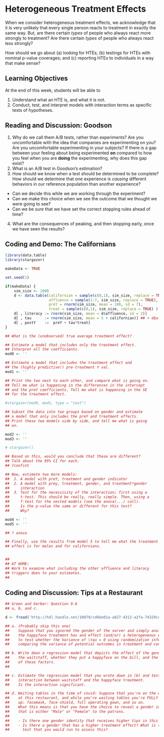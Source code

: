 # Heterogeneous Treatment Effects

When we consider heterogeneous treatment effects, we acknowledge that it is very unlikely that every single person reacts to treatment in exactly the same way. But, are there certain *types* of people who always react more strongly to treatment? Are there certain *types* of people who always react less strongly? 

How should we go about (a) looking for HTEs; (b) testings for HTEs with nominal p-value coverages; and (c) reporting HTEs to individuals in a way that make sense? 

## Learning Objectives 

At the end of this week, students will be able to 

1. Understand what an HTE is, and what it is not. 
2. Conduct, test, and interpret models with interaction terms as specific tests of hypotheses. 

## Reading and Discussion: Goodson

1. Why do we call them A/B tests, rather than experiments? Are you uncomfortable with the idea that companies are experimenting on you? Are you uncomfortable experimenting in your subjects? If there is a gap between your feeling about being experimented **on** compared to how you feel when you are **doing** the experimenting, why does this gap exist? 
2. What is an A/B test in Goodson's estimation? 
3. How should we know when a test should be determined to be complete? How should we determine that one experience is *causing* different behaviors in our reference population than another experience? 
  - Can we decide this while we are working through the experiment? 
  - Can we make this choice when we see the outcome that we thought we were going to see? 
  - Can we be *sure* that we have set the correct stopping rules ahead of time? 
4. What are the consequences of peaking, and then stopping early, once we have seen the results? 

## Coding and Demo: The Californians 

```r
library(data.table)
library(stargazer)

makeData <- TRUE

set.seed(1)

if(makeData) {
    sim_size <- 1000
    d <- data.table(californian = sample(c(0,1), sim_size, replace = TRUE),
                    affluence = sample(1:7, sim_size, replace = TRUE),
                    preY = rnorm(sim_size, mean = 100, sd = 7),
                    treat = sample(c(0,1), sim_size, replace = TRUE) )
    d[ , literacy := rnorm(sim_size, mean = d$affluence, sd = 2)]
    d[ , tau      := rnorm(sim_size, mean = 5 + californian)] ## + d$affluence)
    d[ , postY    :=  preY + tau*treat]
}

## What is the (unobserved) true average treatment effect?

## Estimate a model that includes only the treatment effect.
## Interpret all the coefficients. 
mod0 <- ''

## Estimate a model that includes the treatment effect and
## the (highly predictive!) pre-treatment Y val. 
mod1 <- ''

## Print the two next to each other, and compare what is going on.
## Tell me what is happening in the differences in the intercept
## and the preY coefficients. Tell me what is happening in the SE
## for the treatment effect. 

#stargazer(mod0, mod1, type = "text")

## Subset the data into two groups based on gender and estimate
## a model that only includes the preY and treatment effects.
## Print these two models side by side, and tell me what is going
## on.

mod2 <- ''
mod3 <- ''

# stargazer() 

## Based on this, would you conclude that these are different?
## Talk about the 95% CI for each.
## ?confint

## Now, estimate two more models:
##  1. A model with preY, treatment and gender indicator
##  2. A model with prey, treatment, gender, and treatment*gender
##     interaction
##  3. Test for the necessisity of the interaction; first using a
##     t-test. This should be really, really simple. Then, using a
##     f-test for the nested models (see the anova(...) call).
##     Is the p-value the same or different for this test?
##     Why? 

mod4 <- ''
mod5 <- ''

## ? anova

## Finally, use the results from model 5 to tell me what the treatment
## effect is for males and for californians.


## 
## AT HOME:
## Work to examine what including the other affluence and literacy
## triggers does to your estimates.
##

```


## Coding and Discussion: Tips at a Restaurant 

```r

## Green and Gerber: Question 9.6
## a, b, and c. 

d <- fread('http://hdl.handle.net/10079/cd6be01a-a827-4312-a2fa-74329ce7f96d')

## a. (Probably skip this one)
##    Suppose that you ignored the gender of the server and simply analyzed whether
##    the happyface treatment has and effect (and/or) a heterogeneous effects. Use randomization inference 
##    to test whether the Variance of \tau = 0 using randomization inference by 
##    comparing the variance of potential outcomes in treatment and control. 

## b. Write down a regression model that depicts the effect of the gender of 
##    the waitstaff, whether they put a happyface on the bill, and the interaction 
##    of these factors. 
## 

## c. Estimate the regression model that you wrote down in (b) and test the 
##    interaction between waitstaff and the happyface treatment. 
##    Is the interaction significant. 

## d. Waiting tables in the time of covid: Suppose that you're on the waitstaff 
##    at this restaurant, and while you're waiting tables you're FULLY garbed 
##    up: facemask, face-shield, full operating gown, and so on. 
##    What this means is that you have the choice to reveal a gender identity
##    that is either "Male" or "Female" to the patrons. 
## 
##    - Is there one gender identity that receives higher tips in this restaurant? 
##    - Is there a gender that has a higher treatment effect? What is the 
##      test that you would run to assess this? 
```

